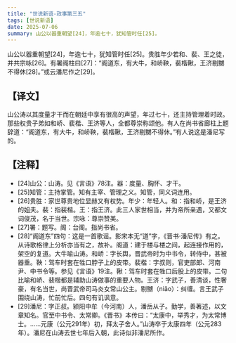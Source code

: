 ```yaml
---
title: "世说新语-政事第三五"
tags: [世说新语]
date: 2025-07-06
summary: 山公以器重朝望[24]，年逾七十，犹知管时任[25]。
---
```


山公以器重朝望[24]，年逾七十，犹知管时任[25]。贵胜年少若和、裴、王之徒，并共宗咏[26]。有署阁柱曰[27]：“阁道东，有大牛，和峤鞅，裴楷鞦，王济剔嬲不得休[28]。”或云潘尼作之[29]。

## 【译文】

山公涛以其度量才干而在朝廷中享有很高的声望，年过七十，还主持管理着时政。那些权贵子弟如和峤、裴楷、王济等人，全都尊崇称颂他。有人在尚书省廊柱上题辞道：“阁道东，有大牛，和峤鞅，裴楷鞦，王济剔嬲不得休。”有人说这是潘尼写的。

## 【注释】

- [24]山公：山涛。见《言语》78注。器：度量、胸怀、才干。
- [25]知管：主持掌管。知有主宰、管理之义。知管，同义词连用。
- [26]贵胜：家世尊贵地位显赫又有权势。年少：年轻人。和：指和峤，是王济的姐夫。裴：指裴楷。王：指王济。此三人家世相当，并为帝所亲遇，又都文词俊茂，名于当世。宗咏：尊崇赞美。
- [27]署：题写。阁：台阁。指尚书省。
- [28]“阁道东”四句：这是一首歌谣。影宋本无“道”字，《晋书·潘尼传》有之。从诗歌格律上分析亦当有之，故补。阁道：建于楼与楼之间，起连接作用的，架空的复道。大牛喻山涛。和峤：字长舆，晋武帝时为中书令，转侍中，甚被器重。鞅：驾车时套在牲口脖子上的皮带。裴楷：字叔则，官吏部郎、河南尹、中书令等。参见《言语》19注。鞦：驾车时套在牲口后股上的皮带。二句比喻和峤、裴楷都是辅助山涛做事的重要人物。王济：字武子，善清谈，性奢豪，有名当世，尚晋武帝司马炎女常山公主。剔嬲（niǎo）：纠缠。言王武子围绕山涛，忙前忙后。四句有讥讽意。
- [29]潘尼：字正叔。颍阳中牟（今河南）人，潘岳从子。勤学，善著述，以文章知名。官至中书令、太常卿。《晋书》本传曰：“太康中，举秀才，为太常博士。……元康（公元291年）初，拜太子舍人。”山涛卒于太康四年（公元283年）。潘尼在山涛去世七年后入朝，此诗似非潘尼所作。

